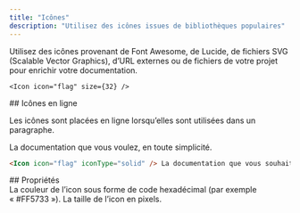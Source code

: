 ```yaml
---
title: "Icônes"
description: "Utilisez des icônes issues de bibliothèques populaires"
---
```



Utilisez des icônes provenant de Font Awesome, de Lucide, de fichiers SVG (Scalable Vector Graphics), d’URL externes ou de fichiers de votre projet pour enrichir votre documentation.

<Icon icon="flag" size={32} />

```mdx Icon example
<Icon icon="flag" size={32} />
```


<div id="inline-icons">
  ## Icônes en ligne
</div>

Les icônes sont placées en ligne lorsqu’elles sont utilisées dans un paragraphe.

<Icon icon="flag" iconType="solid" /> La documentation que vous voulez, en toute simplicité.

```markdown Inline icon example
<Icon icon="flag" iconType="solid" /> La documentation que vous souhaitez, sans effort.
```


<div id="properties">
  ## Propriétés
</div>

<IconsRequired />

<ResponseField name="color" type="string">
  La couleur de l’icon sous forme de code hexadécimal (par exemple « #FF5733 »).
</ResponseField>

<ResponseField name="size" type="number">
  La taille de l’icon en pixels.
</ResponseField>